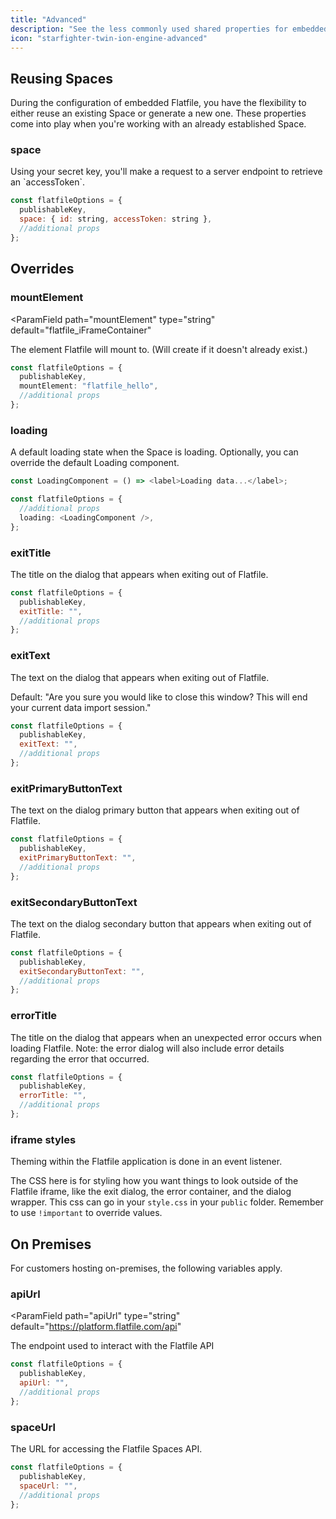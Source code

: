 ```yaml
---
title: "Advanced"
description: "See the less commonly used shared properties for embedded Flatfile."
icon: "starfighter-twin-ion-engine-advanced"
---
```


## Reusing Spaces

During the configuration of embedded Flatfile, you have the flexibility to either reuse an existing Space or generate a new one. These properties come into play when you're working with an already established Space.

### space

<ParamField path="space" type="{id: string, accessToken: string}" required>
  Using your secret key, you'll make a request to a server endpoint to retrieve
  an `accessToken`.
</ParamField>

```jsx src/client.js
const flatfileOptions = {
  publishableKey,
  space: { id: string, accessToken: string },
  //additional props
};
```

## Overrides

### mountElement

<ParamField
  path="mountElement"
  type="string"
  default="flatfile_iFrameContainer"
>
  The element Flatfile will mount to. (Will create if it doesn't already exist.)
</ParamField>

```typescript src/client.js
const flatfileOptions = {
  publishableKey,
  mountElement: "flatfile_hello",
  //additional props
};
```

### loading

<ParamField path="loading" type="ReactElement">
  A default loading state when the Space is loading. Optionally, you can
  override the default Loading component.
</ParamField>

```typescript
const LoadingComponent = () => <label>Loading data...</label>;

const flatfileOptions = {
  //additional props
  loading: <LoadingComponent />,
};
```

### exitTitle

<ParamField path="exitTitle" type="string" default="Close Window">
  The title on the dialog that appears when exiting out of Flatfile.
</ParamField>

```jsx src/client.js
const flatfileOptions = {
  publishableKey,
  exitTitle: "",
  //additional props
};
```

### exitText

<ParamField path="exitText" type="string" default="See below">
  The text on the dialog that appears when exiting out of Flatfile.

Default: "Are you sure you would like to close this window? This will end your current data import session."

```jsx src/client.js
const flatfileOptions = {
  publishableKey,
  exitText: "",
  //additional props
};
```

</ParamField>

### exitPrimaryButtonText

<ParamField path="exitPrimaryButtonText" type="string" default="Yes, exit">
  The text on the dialog primary button that appears when exiting out of
  Flatfile.
</ParamField>

```jsx src/client.js
const flatfileOptions = {
  publishableKey,
  exitPrimaryButtonText: "",
  //additional props
};
```

### exitSecondaryButtonText

<ParamField path="exitPrimaryButtonText" type="string" default="No, stay">
  The text on the dialog secondary button that appears when exiting out of
  Flatfile.
</ParamField>

```jsx src/client.js
const flatfileOptions = {
  publishableKey,
  exitSecondaryButtonText: "",
  //additional props
};
```

### errorTitle

<ParamField path="errorTitle" type="string" default="Something went wrong">
  The title on the dialog that appears when an unexpected error occurs when
  loading Flatfile. Note: the error dialog will also include error details
  regarding the error that occurred.
</ParamField>

```jsx src/client.js
const flatfileOptions = {
  publishableKey,
  errorTitle: "",
  //additional props
};
```

### iframe styles

<Note>
  Theming within the Flatfile application is done in an event listener.
</Note>

The CSS here is for styling how you want things to look outside of the Flatfile iframe, like the exit dialog, the error container, and the dialog wrapper. This css can go in your `style.css` in your `public` folder. Remember to use `!important` to override values.

<Snippet file="shared/iframeStyles.mdx" />

## On Premises

For customers hosting on-premises, the following variables apply.

### apiUrl

<ParamField
  path="apiUrl"
  type="string"
  default="https://platform.flatfile.com/api"
>
  The endpoint used to interact with the Flatfile API
</ParamField>

```jsx src/client.js
const flatfileOptions = {
  publishableKey,
  apiUrl: "",
  //additional props
};
```

### spaceUrl

<ParamField path="spaceUrl" type="string" default="https://platform.flatfile.com/s">
  The URL for accessing the Flatfile Spaces API.
</ParamField>

```jsx src/client.js
const flatfileOptions = {
  publishableKey,
  spaceUrl: "",
  //additional props
};
```
